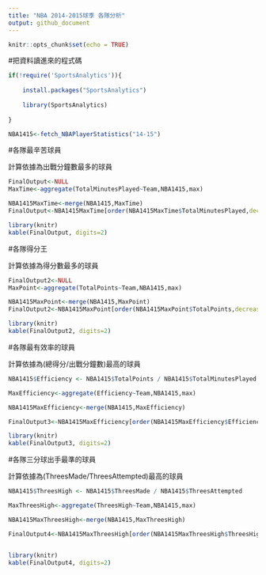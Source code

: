 ```yaml
---
title: "NBA 2014-2015球季 各隊分析"
output: github_document
---
```


```r
knitr::opts_chunk$set(echo = TRUE)
```


#把資料讀進來的程式碼
```r

if(!require('SportsAnalytics')){
    
    install.packages("SportsAnalytics")
    
    library(SportsAnalytics)
    
}

NBA1415<-fetch_NBAPlayerStatistics("14-15")


```



#各隊最辛苦球員

計算依據為出戰分鐘數最多的球員

```r

FinalOutput<-NULL
MaxTime<-aggregate(TotalMinutesPlayed~Team,NBA1415,max)

NBA1415MaxTime<-merge(NBA1415,MaxTime)
FinalOutput<-NBA1415MaxTime[order(NBA1415MaxTime$TotalMinutesPlayed,decreasing = T),c("Team","Name","TotalMinutesPlayed")]

library(knitr)
kable(FinalOutput, digits=2)


```



#各隊得分王

計算依據為得分數最多的球員
```r

FinalOutput2<-NULL
MaxPoint<-aggregate(TotalPoints~Team,NBA1415,max)

NBA1415MaxPoint<-merge(NBA1415,MaxPoint)
FinalOutput2<-NBA1415MaxPoint[order(NBA1415MaxPoint$TotalPoints,decreasing = T),c("Team","Name","TotalPoints")]

library(knitr)
kable(FinalOutput2, digits=2)

```



#各隊最有效率的球員

計算依據為(總得分/出戰分鐘數)最高的球員
```r


NBA1415$Efficiency <- NBA1415$TotalPoints / NBA1415$TotalMinutesPlayed

MaxEfficiency<-aggregate(Efficiency~Team,NBA1415,max)

NBA1415MaxEfficiency<-merge(NBA1415,MaxEfficiency)

FinalOutput3<-NBA1415MaxEfficiency[order(NBA1415MaxEfficiency$Efficiency,decreasing = T),c("Team","Name","Efficiency")]

library(knitr)
kable(FinalOutput3, digits=2)


```



#各隊三分球出手最準的球員

計算依據為(ThreesMade/ThreesAttempted)最高的球員
```r


NBA1415$ThreesHigh <- NBA1415$ThreesMade / NBA1415$ThreesAttempted

MaxThreesHigh<-aggregate(ThreesHigh~Team,NBA1415,max)

NBA1415MaxThreesHigh<-merge(NBA1415,MaxThreesHigh)

FinalOutput4<-NBA1415MaxThreesHigh[order(NBA1415MaxThreesHigh$ThreesHigh,decreasing = T),c("Team","Name","ThreesHigh")]


library(knitr)
kable(FinalOutput4, digits=2)


```
